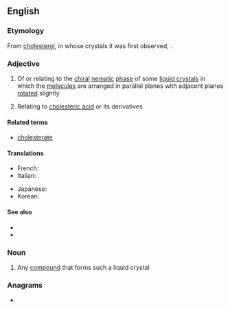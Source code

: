 ==English==

===Etymology===
From [[cholesterol]], in whose crystals it was first observed, {{suffix|en||ic}}.

===Adjective===
{{en-adj}}

# {{lb|en|physics}} Of or relating to the [[chiral]] [[nematic]] [[phase]] of some [[liquid crystal]]s in which the [[molecule]]s are arranged in parallel planes with adjacent planes [[rotated]] slightly
# {{lb|en|organic chemistry}} Relating to [[cholesteric acid]] or its derivatives

====Related terms====
* [[cholesterate]]

====Translations====
{{trans-top|relating to chiral nematic phase of crystals}}
* French: {{t+|fr|cholestérique}}
* Italian: {{t|it|colesterico}}
{{trans-mid}}
* Japanese: {{t|ja|コレステリック|tr=koresuterikku}}
* Korean: {{t|ko|콜레스테릭}}
{{trans-bottom}}

====See also====
* {{l|en|nematic}}
* {{l|en|smectic}}

===Noun===
{{en-noun}}

# Any [[compound]] that forms such a liquid crystal

===Anagrams===
* {{anagrams|en|choleretics}}